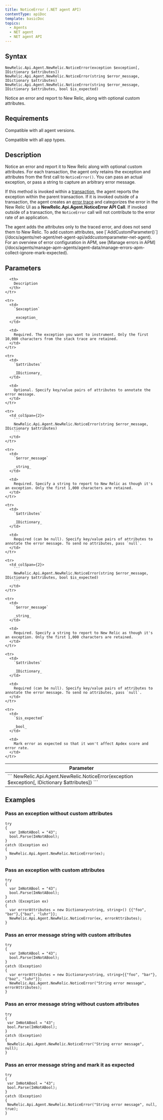 ```yaml
---
title: NoticeError (.NET agent API)
contentType: apiDoc
template: basicDoc
topics:
  - Agents
  - NET agent
  - NET agent API
---
```


## Syntax

```
NewRelic.Api.Agent.NewRelic.NoticeError(exception $exception[, IDictionary $attributes])
NewRelic.Api.Agent.NewRelic.NoticeError(string $error_message, IDictionary $attributes)
NewRelic.Api.Agent.NewRelic.NoticeError(string $error_message, IDictionary $attributes, bool $is_expected)
```

Notice an error and report to New Relic, along with optional custom attributes.

## Requirements

Compatible with all agent versions.

Compatible with all app types.

## Description

Notice an error and report it to New Relic along with optional custom attributes. For each transaction, the agent only retains the exception and attributes from the first call to `NoticeError()`. You can pass an actual exception, or pass a string to capture an arbitrary error message.

If this method is invoked within a [transaction](/docs/accounts-partnerships/education/getting-started-new-relic/glossary#transaction), the agent reports the exception within the parent transaction. If it is invoked outside of a transaction, the agent creates an [error trace](/docs/apm/applications-menu/events/view-apm-error-analytics) and categorizes the error in the New Relic UI as a **NewRelic.Api.Agent.NoticeError API Call**. If invoked outside of a transaction, the `NoticeError` call will not contribute to the error rate of an application.

<Callout variant="tip">
  The agent adds the attributes only to the traced error, and does not send them to New Relic. To add custom attributes, see [`AddCustomParameter()`](/docs/agents/net-agent/net-agent-api/addcustomparameter-net-agent).
</Callout>

<Callout variant="tip">
  For an overview of error configuration in APM, see [Manage errors in APM](/docs/agents/manage-apm-agents/agent-data/manage-errors-apm-collect-ignore-mark-expected).
</Callout>

## Parameters

<table>
  <thead>
    <tr>
      <th width="25%">
        Parameter
      </th>

      <th>
        Description
      </th>
    </tr>
  </thead>

  <tbody>
    <tr>
      <td colSpan={2}>
        ```
        NewRelic.Api.Agent.NewRelic.NoticeError(exception $exception[, IDictionary $attributes])
        ```
      </td>
    </tr>

    <tr>
      <td>
        `$exception`

        _exception_
      </td>

      <td>
        Required. The exception you want to instrument. Only the first 10,000 characters from the stack trace are retained.
      </td>
    </tr>

    <tr>
      <td>
        `$attributes`

        _IDictionary_
      </td>

      <td>
        Optional. Specify key/value pairs of attributes to annotate the error message.
      </td>
    </tr>

    <tr>
      <td colSpan={2}>
        ```
        NewRelic.Api.Agent.NewRelic.NoticeError(string $error_message, IDictionary $attributes)
        ```
      </td>
    </tr>

    <tr>
      <td>
        `$error_message`

        _string_
      </td>

      <td>
        Required. Specify a string to report to New Relic as though it's an exception. Only the first 1,000 characters are retained.
      </td>
    </tr>

    <tr>
      <td>
        `$attributes`

        _IDictionary_
      </td>

      <td>
        Required (can be null). Specify key/value pairs of attributes to annotate the error message. To send no attributes, pass `null`.
      </td>
    </tr>

    <tr>
      <td colSpan={2}>
        ```
        NewRelic.Api.Agent.NewRelic.NoticeError(string $error_message, IDictionary $attributes, bool $is_expected)
        ```
      </td>
    </tr>

    <tr>
      <td>
        `$error_message`

        _string_
      </td>

      <td>
        Required. Specify a string to report to New Relic as though it's an exception. Only the first 1,000 characters are retained.
      </td>
    </tr>

    <tr>
      <td>
        `$attributes`

        _IDictionary_
      </td>

      <td>
        Required (can be null). Specify key/value pairs of attributes to annotate the error message. To send no attributes, pass `null`.
      </td>
    </tr>

    <tr>
      <td>
        `$is_expected`

        _bool_
      </td>

      <td>
        Mark error as expected so that it won't affect Apdex score and error rate.
      </td>
    </tr>
  </tbody>
</table>

## Examples

### Pass an exception without custom attributes

```
try
{
  var ImNotABool = "43";
  bool.Parse(ImNotABool);
}
catch (Exception ex)
{
  NewRelic.Api.Agent.NewRelic.NoticeError(ex);
}
```

### Pass an exception with custom attributes

```
try
{
  var ImNotABool = "43";
  bool.Parse(ImNotABool);
}
catch (Exception ex)
{
  var errorAttributes = new Dictionary<string, string>() {{"foo", "bar"},{"baz", "luhr"}};
  NewRelic.Api.Agent.NewRelic.NoticeError(ex, errorAttributes);
}
```

### Pass an error message string with custom attributes

```
try
{
  var ImNotABool = "43";
  bool.Parse(ImNotABool);
}
catch (Exception)
{
  var errorAttributes = new Dictionary<string, string>{{"foo", "bar"},{"baz", "luhr"}};
  NewRelic.Api.Agent.NewRelic.NoticeError("String error message", errorAttributes);
}
```

### Pass an error message string without custom attributes

```
try
{
 var ImNotABool = "43";
 bool.Parse(ImNotABool);
}
catch (Exception)
{
 NewRelic.Api.Agent.NewRelic.NoticeError("String error message", null);
}
```

### Pass an error message string and mark it as expected

```
try
{
 var ImNotABool = "43";
 bool.Parse(ImNotABool);
}
catch (Exception)
{
 NewRelic.Api.Agent.NewRelic.NoticeError("String error message", null, true);
}
```
